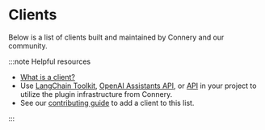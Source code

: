 
# Clients

Below is a list of clients built and maintained by Connery and our community.

:::note Helpful resources

- [What is a client?](/docs/runner/introduction/core-concepts#client)
- Use [LangChain Toolkit](/docs/clients/langchain/tools), [OpenAI Assistants API](/docs/clients/openai/assistant), or [API](/docs/clients/api) in your project to utilize the plugin infrastructure from Connery.
- See our [contributing guide](https://github.com/connery-io/connery/blob/main/CONTRIBUTING.md) to add a client to this list.

:::

<DocCardList />
